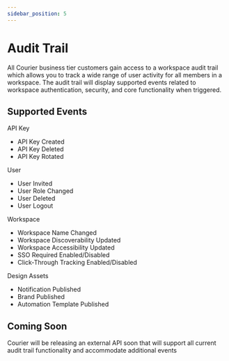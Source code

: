 ```yaml
---
sidebar_position: 5
---
```


# Audit Trail

All Courier business tier customers gain access to a workspace audit trail which allows you to track a wide range of user activity for all members in a workspace. The audit trail will display supported events related to workspace authentication, security, and core functionality when triggered.

## Supported Events

API Key

- API Key Created
- API Key Deleted
- API Key Rotated

User

- User Invited
- User Role Changed
- User Deleted
- User Logout

Workspace

- Workspace Name Changed
- Workspace Discoverability Updated
- Workspace Accessibility Updated
- SSO Required Enabled/Disabled
- Click-Through Tracking Enabled/Disabled

Design Assets

- Notification Published
- Brand Published
- Automation Template Published

## Coming Soon

Courier will be releasing an external API soon that will support all current audit trail functionality and accommodate additional events
